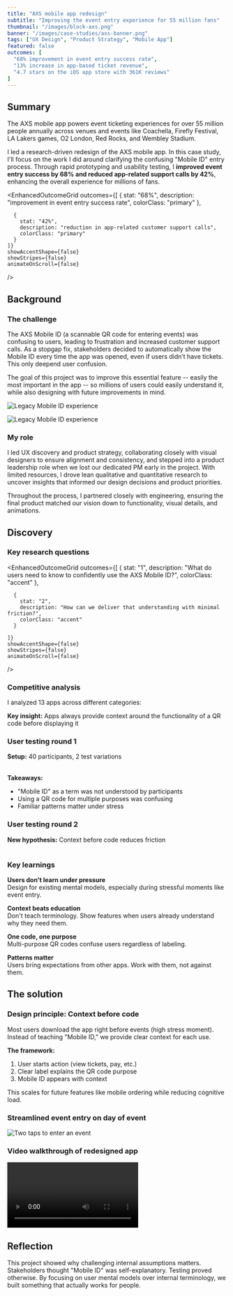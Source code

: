 ```yaml
---
title: "AXS mobile app redesign"
subtitle: "Improving the event entry experience for 55 million fans"
thumbnail: "/images/block-axs.png"
banner: "/images/case-studies/axs-banner.png"
tags: ["UX Design", "Product Strategy", "Mobile App"]
featured: false
outcomes: [
  "68% improvement in event entry success rate",
  "13% increase in app-based ticket revenue",
  "4.7 stars on the iOS app store with 361K reviews"
]
---
```









## Summary


<ProjectDetails 
goal="Reduce event entry friction, increase customer understanding"
responsibilities="UX design, customer research, product strategy"
duration="6 months"
/>

The AXS mobile app powers event ticketing experiences for over 55 million people annually across venues and events like Coachella, Firefly Festival, LA Lakers games, O2 London, Red Rocks, and Wembley Stadium.

I led a research-driven redesign of the AXS mobile app. In this case study, I'll focus on the work I did around clarifying the confusing "Mobile ID" entry process. Through rapid prototyping and usability testing, I <strong>improved event entry success by 68% and reduced app-related support calls by 42%</strong>, enhancing the overall experience for millions of fans.


  
  
  <EnhancedOutcomeGrid 
    outcomes={[
      {
        stat: "68%",
        description: "improvement in event entry success rate",
        colorClass: "primary"
      },

      {
        stat: "42%",
        description: "reduction in app-related customer support calls",
        colorClass: "primary"
      }
    ]}
    showAccentShape={false}
    showStripes={false}
    animateOnScroll={false}
  />

## Background

### The challenge

The AXS Mobile ID (a scannable QR code for entering events) was confusing to users, leading to frustration and increased customer support calls. As a stopgap fix, stakeholders decided to automatically show the Mobile ID every time the app was opened, even if users didn’t have tickets. This only deepend user confusion. 

The goal of this project was to improve this essential feature -- easily the most important in the app -- so millions of users could easily understand it, while also designing with future improvements in mind.

![Legacy Mobile ID experience](/images/case-studies/axs-oldapp-promo.png)

![Legacy Mobile ID experience](/images/case-studies/axs-oldapp-mobileid.gif)

### My role

I led UX discovery and product strategy, collaborating closely with visual designers to ensure alignment and consistency, and stepped into a product leadership role when we lost our dedicated PM early in the project. With limited resources, I drove lean qualitative and quantitative research to uncover insights that informed our design decisions and product priorities. 

Throughout the process, I partnered closely with engineering, ensuring the final product matched our vision down to functionality, visual details, and animations.




## Discovery 

### Key research questions

<EnhancedOutcomeGrid 
    outcomes={[
      {
        stat: "1",
        description: "What do users need to know to confidently use the AXS Mobile ID?",
        colorClass: "accent"
      },

      {
        stat: "2",
        description: "How can we deliver that understanding with minimal friction?",
        colorClass: "accent"
      }
     
    ]}
    showAccentShape={false}
    showStripes={false}
    animateOnScroll={false}
  />

### Competitive analysis

I analyzed 13 apps across different categories:

<Table
  headers={['Category', 'Apps', 'Code Location', 'Context Provided']}
  data={[
    ['Events', 'Ticketmaster, Seatgeek, Vividseats', 'Tied to tickets', 'Context at each step'],
    ['Rewards', 'Starbucks, Chipotle', 'Front and center', 'Minimal'],
    ['Payments', 'Venmo, PayPal', 'Multiple locations', 'Clear labels ("Get Paid")']
  ]}
/>

**Key insight:** Apps always provide context around the functionality of a QR code before displaying it

### User testing round 1

**Setup:** 40 participants, 2 test variations

<Table
  headers={['Variation', 'User Behavior', 'Success Rate', 'Key Quote']}
  data={[
    ['Button labeled "Mobile ID"', 'Clicked unrelated elements, did not associate "Mobile ID" with event entry', 'Low', '"Mobile ID means nothing"'],
    ['Unlabeled QR code', 'Associated code with tickets but confused by multiple uses', 'Medium', '"I had no idea where to click"']
  ]}
  variant="compact"
/>

**Takeaways:**
- "Mobile ID" as a term was not understood by participants
- Using a QR code for multiple purposes was confusing
- Familiar patterns matter under stress

### User testing round 2

**New hypothesis:** Context before code reduces friction

<Table
  headers={['Variation', 'User Behavior', 'Success Rate', 'Key Quote']}
  data={[
    ['"Entry Pass" with context', 'Womp', 'Very high', '"It looks like a barcode which I would assume would be scanned"'],
    ['"Mobile ID" with context', 'Womp', 'Low', '"Mobile ID rather than Ticket(s) made me think twice"']
  ]}
  variant="compact"
/>

### Key learnings

**Users don't learn under pressure**  
Design for existing mental models, especially during stressful moments like event entry.

**Context beats education**  
Don't teach terminology. Show features when users already understand why they need them.

**One code, one purpose**  
Multi-purpose QR codes confuse users regardless of labeling.

**Patterns matter**  
Users bring expectations from other apps. Work with them, not against them.
## The solution


### Design principle: Context before code

Most users download the app right before events (high stress moment). Instead of teaching "Mobile ID," we provide clear context for each use.

**The framework:**
1. User starts action (view tickets, pay, etc.)
2. Clear label explains the QR code purpose
3. Mobile ID appears with context

This scales for future features like mobile ordering while reducing cognitive load.

### Streamlined event entry on day of event

![Two taps to enter an event](/images/case-studies/axs-dayof-entry.png)

### Video walkthrough of redesigned app

<Video 
  playbackId="kUshZ00b9AASVFharONWlqjRCMM9hiumclQ02a01BJXAqc" 
  title="AXS Mobile App Redesign" 
/>


## Reflection

This project showed why challenging internal assumptions matters. Stakeholders thought "Mobile ID" was self-explanatory. Testing proved otherwise. By focusing on user mental models over internal terminology, we built something that actually works for people.
